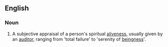 ==English==

===Noun===
{{wikipedia}}
{{en-noun|-}}
# {{context|Scientology|lang=en}} A subjective appraisal of a person's spiritual [[aliveness]], usually given by an [[auditor]], ranging from 'total failure' to 'serenity of [[beingness]]'.
